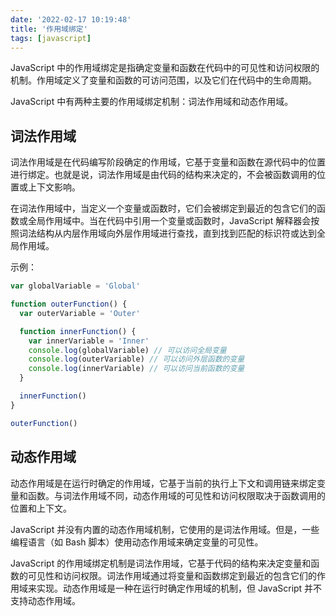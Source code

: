 ```yaml
---
date: '2022-02-17 10:19:48'
title: '作用域绑定'
tags: [javascript]
---
```


JavaScript 中的作用域绑定是指确定变量和函数在代码中的可见性和访问权限的机制。作用域定义了变量和函数的可访问范围，以及它们在代码中的生命周期。

JavaScript 中有两种主要的作用域绑定机制：词法作用域和动态作用域。

## 词法作用域

词法作用域是在代码编写阶段确定的作用域，它基于变量和函数在源代码中的位置进行绑定。也就是说，词法作用域是由代码的结构来决定的，不会被函数调用的位置或上下文影响。

在词法作用域中，当定义一个变量或函数时，它们会被绑定到最近的包含它们的函数或全局作用域中。当在代码中引用一个变量或函数时，JavaScript 解释器会按照词法结构从内层作用域向外层作用域进行查找，直到找到匹配的标识符或达到全局作用域。

示例：

```javascript
var globalVariable = 'Global'

function outerFunction() {
  var outerVariable = 'Outer'

  function innerFunction() {
    var innerVariable = 'Inner'
    console.log(globalVariable) // 可以访问全局变量
    console.log(outerVariable) // 可以访问外层函数的变量
    console.log(innerVariable) // 可以访问当前函数的变量
  }

  innerFunction()
}

outerFunction()
```

## 动态作用域

动态作用域是在运行时确定的作用域，它基于当前的执行上下文和调用链来绑定变量和函数。与词法作用域不同，动态作用域的可见性和访问权限取决于函数调用的位置和上下文。

JavaScript 并没有内置的动态作用域机制，它使用的是词法作用域。但是，一些编程语言（如 Bash 脚本）使用动态作用域来确定变量的可见性。

JavaScript 的作用域绑定机制是词法作用域，它基于代码的结构来决定变量和函数的可见性和访问权限。词法作用域通过将变量和函数绑定到最近的包含它们的作用域来实现。动态作用域是一种在运行时确定作用域的机制，但 JavaScript 并不支持动态作用域。
